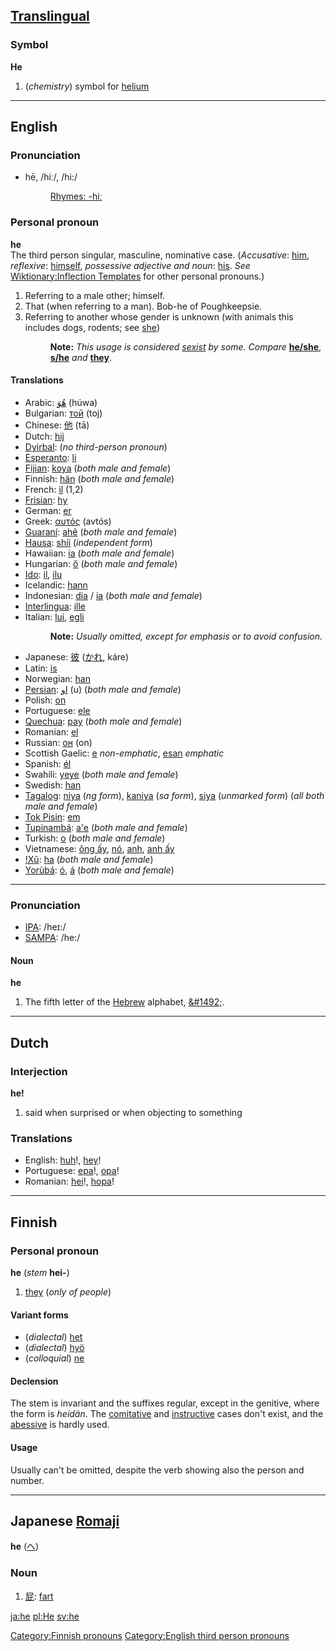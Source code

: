==[[Translingual]]==
===Symbol===
'''He'''

#(''chemistry'') symbol for [[helium]]

----
==English==
===Pronunciation===
*hē, /hiː/, /hi:/
*:[[Rhymes:English:-hiː|Rhymes: -hiː]]

===Personal pronoun===
'''he'''<br>
The third person singular, masculine, nominative case. (''Accusative'': [[him]],  ''reflexive'': [[himself]], ''possessive adjective and noun'': [[his]]. ''See'' [[Wiktionary:Inflection Templates]] for other personal pronouns.) 

#Referring to a male other; himself.
#That (when referring to a man). Bob-he of Poughkeepsie.
#Referring to another whose gender is unknown (with animals this includes dogs, rodents; see [[she]])
#:'''Note:''' ''This usage is considered [[sexist]] by some.  Compare'' '''[[he/she]]''', '''[[s/he]]''' ''and'' '''[[they]]'''.

====Translations====
*Arabic: [[هو|هُوَ]] (húwa)
*Bulgarian: [[той]] (toj)
*Chinese: [[他]] (tā)
*Dutch: [[hij]]
*[[Dyirbal]]: (''no third-person pronoun'')
*[[Esperanto]]: [[li]]
*[[Fijian]]: [[koya]] (''both male and female'')
*Finnish: [[hän]] (''both male and female'')
*French: [[il]] (1,2)
*[[Frisian]]: [[hy]]
*German: [[er]]
*Greek: [[αυτός]] (avtós)
*[[Guaraní]]: [[ahẽ]] (''both male and female'')
*[[Hausa]]: [[shíi]] (''independent form'')
*Hawaiian: [[ia]] (''both male and female'')
*Hungarian: [[ő]] (''both male and female'')
*[[Ido]]: [[il]], [[ilu]]
*Icelandic: [[hann]]
*Indonesian: [[dia]] / [[ia]] (''both male and female'')
*[[Interlingua]]: [[ille]]
*Italian: [[lui#Italian|lui]], [[egli]]
*:'''Note:''' ''Usually omitted, except for emphasis or to avoid confusion.''
*Japanese: [[彼]] ([[かれ]], káre)
*Latin: [[is]]
*Norwegian: [[han]]
*[[Persian]]: [[او]] (u) (''both male and female'')
*Polish: [[on]]
*Portuguese: [[ele]]
*[[Quechua]]: [[pay#Quechua|pay]] (''both male and female'')
*Romanian: [[el]]
*Russian: [[он]] (on)
*Scottish Gaelic: [[e]] ''non-emphatic'', [[esan]] ''emphatic''
*Spanish: [[él]]
*Swahili: [[yeye]] (''both male and female'')
*Swedish: [[han]]
*[[Tagalog]]: [[niya]] (''ng form''), [[kaniya]] (''sa form''), [[siya]] (''unmarked form'') (''all both male and female'')
*[[Tok Pisin]]: [[em]]
*[[Tupinambá]]: [[a'e]] (''both male and female'')
*Turkish: [[o#Turkish|o]] (''both male and female'')
*Vietnamese: [[ông ấy]], [[nó]], [[anh]], [[anh ấy]]
*[[!Xũ]]: [[ha#!Xũ|ha]] (''both male and female'')
*[[Yorùbá]]: [[ó]], [[á]] (''both male and female'')
----

===Pronunciation===
* [[w:IPA|IPA]]: /heɪ:/
* [[w:SAMPA|SAMPA]]: /he:/
====Noun====
'''he'''
# The fifth letter of the [[Hebrew]] alphabet, [[&#1492;]].

----

==Dutch==
===Interjection===
'''he!'''

# said when surprised or when objecting to something

===Translations===
*English: [[huh]]!, [[hey]]!
*Portuguese: [[epa]]!, [[opa]]!
*Romanian: [[hei]]!, [[hopa]]!

----

==Finnish==
===Personal pronoun===
'''he''' (''stem'' '''hei-''')

#[[they]] (''only of people'')

====Variant forms====
*(''dialectal'') [[het#Finnish|het]]
*(''dialectal'') [[hyö#Finnish|hyö]]
*(''colloquial'') [[ne#Finnish|ne]]

====Declension====
The stem is invariant and the suffixes regular, except in the genitive, where the form is ''heidän''. The [[comitative]] and [[instructive]] cases don't exist, and the [[abessive]] is hardly used.

====Usage====
Usually can't be omitted, despite the verb showing also the person and number.
[[Category:Finnish pronouns]]
----

==Japanese [[Romaji]]==
'''he''' ([[へ]])

===Noun===
#[[屁]]: [[fart]]

[[Category:English third person pronouns]]

[[ja:he]]
[[pl:He]]
[[sv:he]]